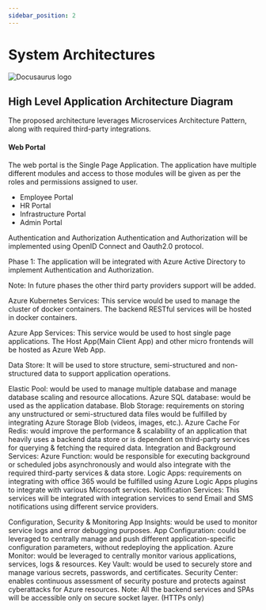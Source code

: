 ```yaml
---
sidebar_position: 2
---
```


# System Architectures

![Docusaurus logo](/img/system-architecture.png)

## High Level Application Architecture Diagram
The proposed architecture leverages Microservices Architecture Pattern, along with required third-party integrations.

#### Web Portal
The web portal is the Single Page Application. The application have multiple different modules and access to those modules will be given as per the roles and permissions assigned to user.
- Employee Portal
- HR Portal
- Infrastructure Portal
- Admin Portal

Authentication and Authorization
Authentication and Authorization will be implemented using OpenID Connect  and Oauth2.0  protocol.

Phase 1: The application will be integrated with Azure Active Directory to implement Authentication and Authorization.

Note: In future phases the other third party providers support will be added.

Azure Kubernetes Services:
This service would be used to manage the cluster of docker containers. The backend RESTful services will be hosted in docker containers.

Azure App Services:
This service would be used to host single page applications. The Host App(Main Client App) and other micro frontends will be hosted as Azure Web App.

Data Store:
It will be used to store structure, semi-structured and non-structured data to support application operations.

Elastic Pool: would be used to manage multiple database and manage database scaling and resource allocations.
Azure SQL database: would be used as the application database.
Blob Storage: requirements on storing any unstructured or semi-structured data files would be fulfilled by integrating Azure Storage Blob (videos, images, etc.).
Azure Cache For Redis: would improve the performance & scalability of an application that heavily uses a backend data store or is dependent on third-party services for querying & fetching the required data.
Integration and Background Services:
Azure Function: would be responsible for executing background or scheduled jobs asynchronously and would also integrate with the required third-party services & data store.
Logic Apps: requirements on integrating with office 365 would be fulfilled using Azure Logic Apps plugins to integrate with various Microsoft services.
Notification Services:
This services will be integrated with integration services to send Email and SMS notifications using different service providers.

Configuration, Security & Monitoring
App Insights: would be used to monitor service logs and error debugging purposes.
App Configuration: could be leveraged to centrally manage and push different application-specific configuration parameters, without redeploying the application.
Azure Monitor: would be leveraged to centrally monitor various applications, services, logs & resources.
Key Vault: would be used to securely store and manage various secrets, passwords, and certificates.
Security Center: enables continuous assessment of security posture and protects against cyberattacks for Azure resources.
Note: All the backend services and SPAs will be accessible only on secure socket layer. (HTTPs only)